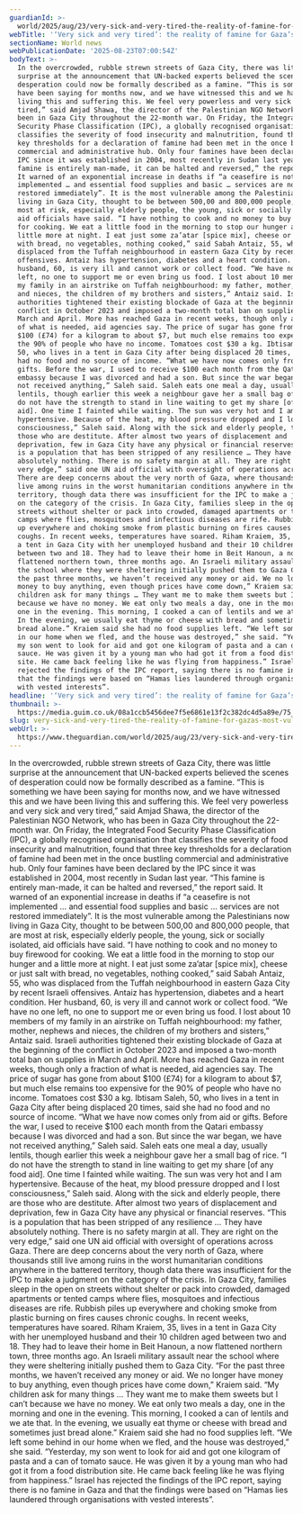 ```yaml
---
guardianId: >-
  world/2025/aug/23/very-sick-and-very-tired-the-reality-of-famine-for-gazas-most-vulnerable
webTitle: '‘Very sick and very tired’: the reality of famine for Gaza’s most vulnerable'
sectionName: World news
webPublicationDate: '2025-08-23T07:00:54Z'
bodyText: >-
  In the overcrowded, rubble strewn streets of Gaza City, there was little
  surprise at the announcement that UN-backed experts believed the scenes of
  desperation could now be formally described as a famine. “This is something we
  have been saying for months now, and we have witnessed this and we have been
  living this and suffering this. We feel very powerless and very sick and very
  tired,” said Amjad Shawa, the director of the Palestinian NGO Network, who has
  been in Gaza City throughout the 22-month war. On Friday, the Integrated Food
  Security Phase Classification (IPC), a globally recognised organisation that
  classifies the severity of food insecurity and malnutrition, found that three
  key thresholds for a declaration of famine had been met in the once bustling
  commercial and administrative hub. Only four famines have been declared by the
  IPC since it was established in 2004, most recently in Sudan last year. “This
  famine is entirely man-made, it can be halted and reversed,” the report said.
  It warned of an exponential increase in deaths if “a ceasefire is not
  implemented … and essential food supplies and basic … services are not
  restored immediately”. It is the most vulnerable among the Palestinians now
  living in Gaza City, thought to be between 500,00 and 800,000 people, that are
  most at risk, especially elderly people, the young, sick or socially isolated,
  aid officials have said. “I have nothing to cook and no money to buy firewood
  for cooking. We eat a little food in the morning to stop our hunger and a
  little more at night. I eat just some za’atar [spice mix], cheese or just salt
  with bread, no vegetables, nothing cooked,” said Sabah Antaiz, 55, who was
  displaced from the Tuffah neighbourhood in eastern Gaza City by recent Israeli
  offensives. Antaiz has hypertension, diabetes and a heart condition. Her
  husband, 60, is very ill and cannot work or collect food. “We have no one
  left, no one to support me or even bring us food. I lost about 10 members of
  my family in an airstrike on Tuffah neighbourhood: my father, mother, nephews
  and nieces, the children of my brothers and sisters,” Antaiz said. Israeli
  authorities tightened their existing blockade of Gaza at the beginning of the
  conflict in October 2023 and imposed a two-month total ban on supplies in
  March and April. More has reached Gaza in recent weeks, though only a fraction
  of what is needed, aid agencies say. The price of sugar has gone from about
  $100 (£74) for a kilogram to about $7, but much else remains too expensive for
  the 90% of people who have no income. Tomatoes cost $30 a kg. Ibtisam Saleh,
  50, who lives in a tent in Gaza City after being displaced 20 times, said she
  had no food and no source of income. “What we have now comes only from aid or
  gifts. Before the war, I used to receive $100 each month from the Qatari
  embassy because I was divorced and had a son. But since the war began, we have
  not received anything,” Saleh said. Saleh eats one meal a day, usually
  lentils, though earlier this week a neighbour gave her a small bag of rice. “I
  do not have the strength to stand in line waiting to get my share [of any food
  aid]. One time I fainted while waiting. The sun was very hot and I am
  hypertensive. Because of the heat, my blood pressure dropped and I lost
  consciousness,” Saleh said. Along with the sick and elderly people, there are
  those who are destitute. After almost two years of displacement and
  deprivation, few in Gaza City have any physical or financial reserves. “This
  is a population that has been stripped of any resilience … They have
  absolutely nothing. There is no safety margin at all. They are right on the
  very edge,” said one UN aid official with oversight of operations across Gaza.
  There are deep concerns about the very north of Gaza, where thousands still
  live among ruins in the worst humanitarian conditions anywhere in the battered
  territory, though data there was insufficient for the IPC to make a judgment
  on the category of the crisis. In Gaza City, families sleep in the open on
  streets without shelter or pack into crowded, damaged apartments or tented
  camps where flies, mosquitoes and infectious diseases are rife. Rubbish piles
  up everywhere and choking smoke from plastic burning on fires causes chronic
  coughs. In recent weeks, temperatures have soared. Riham Kraiem, 35, lives in
  a tent in Gaza City with her unemployed husband and their 10 children aged
  between two and 18. They had to leave their home in Beit Hanoun, a now
  flattened northern town, three months ago. An Israeli military assault near
  the school where they were sheltering initially pushed them to Gaza City. “For
  the past three months, we haven’t received any money or aid. We no longer have
  money to buy anything, even though prices have come down,” Kraiem said. “My
  children ask for many things … They want me to make them sweets but I can’t
  because we have no money. We eat only two meals a day, one in the morning and
  one in the evening. This morning, I cooked a can of lentils and we ate that.
  In the evening, we usually eat thyme or cheese with bread and sometimes just
  bread alone.” Kraiem said she had no food supplies left. “We left some behind
  in our home when we fled, and the house was destroyed,” she said. “Yesterday,
  my son went to look for aid and got one kilogram of pasta and a can of tomato
  sauce. He was given it by a young man who had got it from a food distribution
  site. He came back feeling like he was flying from happiness.” Israel has
  rejected the findings of the IPC report, saying there is no famine in Gaza and
  that the findings were based on “Hamas lies laundered through organisations
  with vested interests”.
headline: '‘Very sick and very tired’: the reality of famine for Gaza’s most vulnerable'
thumbnail: >-
  https://media.guim.co.uk/08a1ccb5456dee7f5e6861e13f2c382dc4d5a89e/75_0_3750_3000/500.jpg
slug: very-sick-and-very-tired-the-reality-of-famine-for-gazas-most-vulnerable
webUrl: >-
  https://www.theguardian.com/world/2025/aug/23/very-sick-and-very-tired-the-reality-of-famine-for-gazas-most-vulnerable
---
```

In the overcrowded, rubble strewn streets of Gaza City, there was little surprise at the announcement that UN-backed experts believed the scenes of desperation could now be formally described as a famine. “This is something we have been saying for months now, and we have witnessed this and we have been living this and suffering this. We feel very powerless and very sick and very tired,” said Amjad Shawa, the director of the Palestinian NGO Network, who has been in Gaza City throughout the 22-month war. On Friday, the Integrated Food Security Phase Classification (IPC), a globally recognised organisation that classifies the severity of food insecurity and malnutrition, found that three key thresholds for a declaration of famine had been met in the once bustling commercial and administrative hub. Only four famines have been declared by the IPC since it was established in 2004, most recently in Sudan last year. “This famine is entirely man-made, it can be halted and reversed,” the report said. It warned of an exponential increase in deaths if “a ceasefire is not implemented … and essential food supplies and basic … services are not restored immediately”. It is the most vulnerable among the Palestinians now living in Gaza City, thought to be between 500,00 and 800,000 people, that are most at risk, especially elderly people, the young, sick or socially isolated, aid officials have said. “I have nothing to cook and no money to buy firewood for cooking. We eat a little food in the morning to stop our hunger and a little more at night. I eat just some za’atar [spice mix], cheese or just salt with bread, no vegetables, nothing cooked,” said Sabah Antaiz, 55, who was displaced from the Tuffah neighbourhood in eastern Gaza City by recent Israeli offensives. Antaiz has hypertension, diabetes and a heart condition. Her husband, 60, is very ill and cannot work or collect food. “We have no one left, no one to support me or even bring us food. I lost about 10 members of my family in an airstrike on Tuffah neighbourhood: my father, mother, nephews and nieces, the children of my brothers and sisters,” Antaiz said. Israeli authorities tightened their existing blockade of Gaza at the beginning of the conflict in October 2023 and imposed a two-month total ban on supplies in March and April. More has reached Gaza in recent weeks, though only a fraction of what is needed, aid agencies say. The price of sugar has gone from about $100 (£74) for a kilogram to about $7, but much else remains too expensive for the 90% of people who have no income. Tomatoes cost $30 a kg. Ibtisam Saleh, 50, who lives in a tent in Gaza City after being displaced 20 times, said she had no food and no source of income. “What we have now comes only from aid or gifts. Before the war, I used to receive $100 each month from the Qatari embassy because I was divorced and had a son. But since the war began, we have not received anything,” Saleh said. Saleh eats one meal a day, usually lentils, though earlier this week a neighbour gave her a small bag of rice. “I do not have the strength to stand in line waiting to get my share [of any food aid]. One time I fainted while waiting. The sun was very hot and I am hypertensive. Because of the heat, my blood pressure dropped and I lost consciousness,” Saleh said. Along with the sick and elderly people, there are those who are destitute. After almost two years of displacement and deprivation, few in Gaza City have any physical or financial reserves. “This is a population that has been stripped of any resilience … They have absolutely nothing. There is no safety margin at all. They are right on the very edge,” said one UN aid official with oversight of operations across Gaza. There are deep concerns about the very north of Gaza, where thousands still live among ruins in the worst humanitarian conditions anywhere in the battered territory, though data there was insufficient for the IPC to make a judgment on the category of the crisis. In Gaza City, families sleep in the open on streets without shelter or pack into crowded, damaged apartments or tented camps where flies, mosquitoes and infectious diseases are rife. Rubbish piles up everywhere and choking smoke from plastic burning on fires causes chronic coughs. In recent weeks, temperatures have soared. Riham Kraiem, 35, lives in a tent in Gaza City with her unemployed husband and their 10 children aged between two and 18. They had to leave their home in Beit Hanoun, a now flattened northern town, three months ago. An Israeli military assault near the school where they were sheltering initially pushed them to Gaza City. “For the past three months, we haven’t received any money or aid. We no longer have money to buy anything, even though prices have come down,” Kraiem said. “My children ask for many things … They want me to make them sweets but I can’t because we have no money. We eat only two meals a day, one in the morning and one in the evening. This morning, I cooked a can of lentils and we ate that. In the evening, we usually eat thyme or cheese with bread and sometimes just bread alone.” Kraiem said she had no food supplies left. “We left some behind in our home when we fled, and the house was destroyed,” she said. “Yesterday, my son went to look for aid and got one kilogram of pasta and a can of tomato sauce. He was given it by a young man who had got it from a food distribution site. He came back feeling like he was flying from happiness.” Israel has rejected the findings of the IPC report, saying there is no famine in Gaza and that the findings were based on “Hamas lies laundered through organisations with vested interests”.
